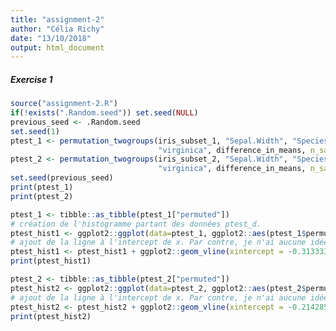 ```yaml
---
title: "assignment-2"
author: "Célia Richy"
date: "13/10/2018"
output: html_document
---
```


##### Exercise 1

```r
source("assignment-2.R")
if(!exists(".Random.seed")) set.seed(NULL)
previous_seed <- .Random.seed
set.seed(1)
ptest_1 <- permutation_twogroups(iris_subset_1, "Sepal.Width", "Species", "versicolor",
                                 "virginica", difference_in_means, n_samples=9999)
ptest_2 <- permutation_twogroups(iris_subset_2, "Sepal.Width", "Species", "versicolor",
                                 "virginica", difference_in_means, n_samples=9999)
set.seed(previous_seed)
print(ptest_1)
print(ptest_2)
```
```r
ptest_1 <- tibble::as_tibble(ptest_1["permuted"])
# création de l'histogramme partant des données ptest_d.
ptest_hist1 <- ggplot2::ggplot(data=ptest_1, ggplot2::aes(ptest_1$permuted)) + ggplot2::geom_histogram()
# ajout de la ligne à l'intercept de x. Par contre, je n'ai aucune idée de la signification de #cet intercept.
ptest_hist1 <- ptest_hist1 + ggplot2::geom_vline(xintercept = -0.3133333)
print(ptest_hist1)

ptest_2 <- tibble::as_tibble(ptest_2["permuted"])
ptest_hist2 <- ggplot2::ggplot(data=ptest_2, ggplot2::aes(ptest_2$permuted)) + ggplot2::geom_histogram()
# ajout de la ligne à l'intercept de x. Par contre, je n'ai aucune idée de la signification de #cet intercept.
ptest_hist2 <- ptest_hist2 + ggplot2::geom_vline(xintercept = -0.2142857)
print(ptest_hist2)
```


